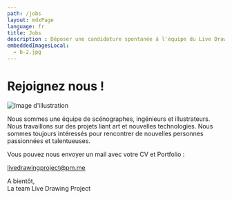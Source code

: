 ```yaml
---
path: /jobs
layout: mdxPage
language: fr
title: Jobs
description : Déposer une candidature spontanée à l'équipe du Live Drawing Project
embeddedImagesLocal:
  - b-2.jpg
---
```


# Rejoignez nous !

<Image alt="Image d'illustration" image={props.localImages[0]} />

Nous sommes une équipe de scénographes, ingénieurs et illustrateurs.
Nous travaillons sur des projets liant art et nouvelles technologies.
Nous sommes toujours intéressés pour rencontrer de nouvelles personnes passionnées et talentueuses.

Vous pouvez nous envoyer un mail avec votre CV et Portfolio :

<a href="mailto:livedrawingproject@pm.me">livedrawingproject@pm.me</a>

A bientôt,  
La team Live Drawing Project
